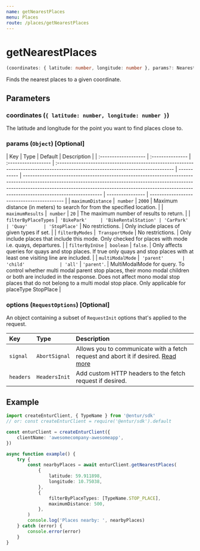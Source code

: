 ```yaml
---
name: getNearestPlaces
menu: Places
route: /places/getNearestPlaces
---
```


# getNearestPlaces

```typescript
(coordinates: { latitude: number, longitude: number }, params?: NearestPlacesParams, options?: RequestOptions) => Promise<Array<NearestPlace>>
```

Finds the nearest places to a given coordinate.

## Parameters

### coordinates (`{ latitude: number, longitude: number }`)

The latitude and longitude for the point you want to find places close to.

### params (`Object`) [Optional]

| Key                  | Type             | Default             | Description                                                                                                                      |
| :------------------- | :--------------- | :------------------ | :------------------------------------------------------------------------------------------------------------------------------- | ----------- | --------------------------------------------------------------------------------------------------------------------------------------------------------------------------------------------------------------------------------------------------------------------------- | ---------------- | ------------------------------------------ |
| `maximumDistance`    |  `number`        | `2000`              | Maximum distance (in meters) to search for from the specified location.                                                          |
| `maximumResults`     |  `number`        | `20`                | The maximum number of results to return.                                                                                         |
| `filterByPlaceTypes` |  `'BikePark'     | 'BikeRentalStation' | 'CarPark'                                                                                                                        | 'Quay'      | 'StopPlace'`                                                                                                                                                                                                                                                                | No restrictions. | Only include places of given types if set. |
| `filterByModes`      |  `TransportMode` | No restrictions.    | Only include places that include this mode. Only checked for places with mode i.e. quays, departures.                            |
| `filterByInUse`      |  `boolean`       | `false`.            | Only affects queries for quays and stop places. If true only quays and stop places with at least one visiting line are included. |
| `multiModalMode`     |  `'parent'       | 'child'             | 'all'`                                                                                                                           | `'parent'`. | MultiModalMode for query. To control whether multi modal parent stop places, their mono modal children or both are included in the response. Does not affect mono modal stop places that do not belong to a multi modal stop place. Only applicable for placeType StopPlace |

### options (`RequestOptions`) [Optional]

An object containing a subset of `RequestInit` options that's applied to the request.

| Key       | Type          | Description                                                                                                                                       |
| :-------- | :------------ | :------------------------------------------------------------------------------------------------------------------------------------------------ |
| `signal`  | `AbortSignal` | Allows you to communicate with a fetch request and abort it if desired. [Read more](https://developer.mozilla.org/en-US/docs/Web/API/AbortSignal) |
| `headers` | `HeadersInit` | Add custom HTTP headers to the fetch request if desired.                                                                                          |

## Example

```typescript
import createEnturClient, { TypeName } from '@entur/sdk'
// or: const createEnturClient = require('@entur/sdk').default

const enturClient = createEnturClient({
    clientName: 'awesomecompany-awesomeapp',
})

async function example() {
    try {
        const nearbyPlaces = await enturClient.getNearestPlaces(
            {
                latitude: 59.911898,
                longitude: 10.75038,
            },
            {
                filterByPlaceTypes: [TypeName.STOP_PLACE],
                maximumDistance: 500,
            },
        )
        console.log('Places nearby: ', nearbyPlaces)
    } catch (error) {
        console.error(error)
    }
}
```
